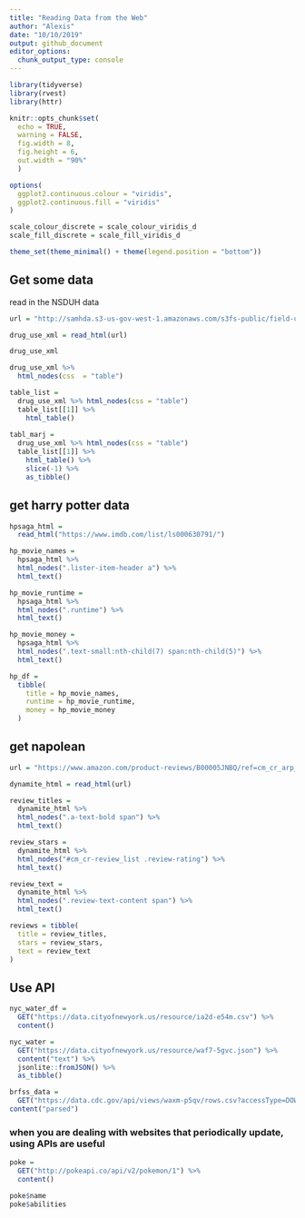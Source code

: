 ```yaml
---
title: "Reading Data from the Web"
author: "Alexis"
date: "10/10/2019"
output: github_document
editor_options: 
  chunk_output_type: console
---
```


```r
library(tidyverse)
library(rvest)
library(httr)

knitr::opts_chunk$set(
  echo = TRUE,
  warning = FALSE,
  fig.width = 8,
  fig.height = 6,
  out.width = "90%"
  )

options(
  ggplot2.continuous.colour = "viridis",
  ggplot2.continuous.fill = "viridis"
)

scale_colour_discrete = scale_colour_viridis_d
scale_fill_discrete = scale_fill_viridis_d

theme_set(theme_minimal() + theme(legend.position = "bottom"))
```

## Get some data

read in the NSDUH data

```r
url = "http://samhda.s3-us-gov-west-1.amazonaws.com/s3fs-public/field-uploads/2k15StateFiles/NSDUHsaeShortTermCHG2015.htm"

drug_use_xml = read_html(url)

drug_use_xml

drug_use_xml %>%
  html_nodes(css  = "table")

table_list =
  drug_use_xml %>% html_nodes(css = "table")  
  table_list[[1]] %>%
    html_table()
 
tabl_marj =
  drug_use_xml %>% html_nodes(css = "table")  
  table_list[[1]] %>%
    html_table() %>%
    slice(-1) %>%
    as_tibble()
```

## get harry potter data

```r
hpsaga_html = 
  read_html("https://www.imdb.com/list/ls000630791/")
```

```r
hp_movie_names =
  hpsaga_html %>%
  html_nodes(".lister-item-header a") %>%
  html_text() 

hp_movie_runtime =
  hpsaga_html %>%
  html_nodes(".runtime") %>%
  html_text() 

hp_movie_money =
  hpsaga_html %>%
  html_nodes(".text-small:nth-child(7) span:nth-child(5)") %>%
  html_text()

hp_df =
  tibble(
    title = hp_movie_names,
    runtime = hp_movie_runtime,
    money = hp_movie_money
  ) 
```

## get  napolean

```r
url = "https://www.amazon.com/product-reviews/B00005JNBQ/ref=cm_cr_arp_d_viewopt_rvwer?ie=UTF8&reviewerType=avp_only_reviews&sortBy=recent&pageNumber=1"

dynamite_html = read_html(url)

review_titles = 
  dynamite_html %>%
  html_nodes(".a-text-bold span") %>%
  html_text()

review_stars = 
  dynamite_html %>%
  html_nodes("#cm_cr-review_list .review-rating") %>%
  html_text()

review_text = 
  dynamite_html %>%
  html_nodes(".review-text-content span") %>%
  html_text()

reviews = tibble(
  title = review_titles,
  stars = review_stars,
  text = review_text
) 
```


## Use API

```r
nyc_water_df =
  GET("https://data.cityofnewyork.us/resource/ia2d-e54m.csv") %>%
  content()
```

```r
nyc_water = 
  GET("https://data.cityofnewyork.us/resource/waf7-5gvc.json") %>% 
  content("text") %>%
  jsonlite::fromJSON() %>%
  as_tibble()
```

```r
brfss_data =
  GET("https://data.cdc.gov/api/views/waxm-p5qv/rows.csv?accessType=DOWNLOAD") %>%
content("parsed")
```

### when you are dealing with websites that periodically update, using APIs are useful

  
```r
poke = 
  GET("http://pokeapi.co/api/v2/pokemon/1") %>%
  content()

poke$name
poke$abilities
```
  












